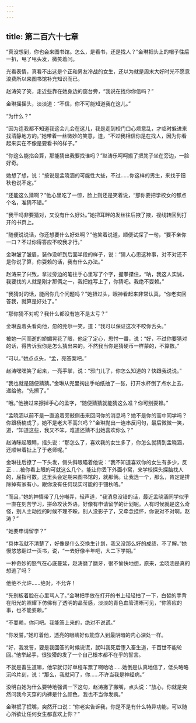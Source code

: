 ```yaml
---
---
---
```

title: 第二百六十七章
---




“真没想到，你也会来图书馆。怎么，是看书，还是找人？”金琳把头上的帽子往后一扒，甩了甩头发，微笑着问。

光看表情，真看不出这是个正和男友冷战的女生，还以为就是周末大好时光不愿意浪费所以来图书馆补充知识而已。

赵涛笑了笑，走近些靠在她身边的窗台旁，“我说在找你你信吗？”

金琳摇摇头，淡淡道：“不信，你不可能知道我在这儿。”

“为什么？”

“因为连我都不知道我这会儿会在这儿，我是走到校门口心烦意乱，才临时躲进来找清静地方的。”她带着一丝微妙的笑意，道，“不过我相信你是在找人，因为你看起来实在不像是要看书的样子。”

“你这么能掐会算，那能猜出我要找谁吗？”赵涛乐呵呵搬了把凳子坐在旁边，一脸好奇。

她想了想，说：“按说是孟晓涵的可能性大些，不过……你这样的男生，来找于钿秋也说不定。”

“还能这么猜啊？”他心里吃了一惊，脸上则还是笑着说，“那你要把学校女的都点个名，准猜不错。”

“我干吗非要猜对，又没有什么好处。”她把耳畔的发丝往后掖了掖，视线转回到打开的书页上。

“随便说说话，你还想要什么好处啊？”他笑着说道，顺便试探了一句，“要不亲你一口？不过你得答应不咬我才行。”

金琳皱了皱眉，装作没听到后面半段的样子，说：“猜人心思这种事，对不对还不是你说了算，你耍赖的话，我有什么办法。”

赵涛来了兴致，拿过旁边的笔往手心里写了个字，握拳攥住，“呐，我这人实诚，我要找的人就是刚才那俩之一，我把姓写上了，你猜吧。我绝不耍赖。”

“我猜对的话，能问你几个问题吗？”她扭过头，眼神看起来非常认真，“你老实回答我，就算是好处了。”

“那你猜不对呢？我什么都没有岂不是太亏？”

金琳歪着头看向他，忽的莞尔一笑，道：“我可以保证这次不咬你舌头。”

被她一闪而逝的娇媚晃花了眼，他定了定心，思忖一番，说：“好，不过你要猜对的话，得告诉我你是怎么猜出来的。不然我当你是猜硬币一样蒙的，不算数。”

“可以。”她点点头，“孟，亮答案吧。”

赵涛嘿嘿笑了起来，一亮手掌，说：“邪门儿了，你怎么知道的？快跟我说说。”

“我也就是随便猜猜。”金琳从兜里掏出手帕纸抽了一张，打开水杯倒了点水上去，递给他，“先擦了。”

“哦。”他接过来擦掉手心的孟字，“随便猜猜就能猜这么准？你可别耍赖。”

“孟晓涵以前不是一直追着旁敲侧击来回问你的消息吗？她不是你的高中同学吗？你跟杨楠成了，她不是老大不高兴吗？”金琳抛出一连串反问句，最后微微一笑，道，“知道这些，我又不笨，难道还猜不出她喜欢你么？”

赵涛眯起眼睛，摇头说：“那怎么了，喜欢我的女生多了，你怎么就猜到孟晓涵，还顺带着扯上了于老师呢。”

金琳往后撩了一下头发，侧头斜眼瞄着他说：“我不知道喜欢你的女生有多少，反正……被你看上眼的可就这么几个。能让你丢下外面小窝，来学校探头探脑找人的，屈指可数。这里头会定期来图书馆的，就那俩。让我选一个，那么，肯定是排除掉有家有小，跟你没有任何现实可能的于钿秋咯。”

“而且，”她的神情带了几分嘲弄，轻声道，“我消息没错的话，最近孟晓涵同学似乎一直在刻苦学习，拼命攻读外语，好像有申请留学的计划呢。人有时候就是这么奇怪，别人主动找的时候不理不睬，别人没影子了，又牵念挂怀，你说对不对啊，赵涛？”

“她要申请留学？”

“具体我就不清楚了，好像是什么交换生计划，我又没那么好的成绩，不了解。”她慢悠悠翻过一页书，说，“一去好像半年吧，大二下学期。”

一种奇妙的怒气在心底蔓延，赵涛磨了磨牙，很不愉快地想，原来，孟晓涵是真的想逃了吗？

他绝不允许……绝对，不允许！

“先别板着脸在心里骂人了。”金琳把手放在打开的书上轻轻拍了一下，白皙的手背在阳光的照耀下仿佛有了透明的晶莹感，淡淡的青色血管清晰可见，“你答应的事，也不能耍赖。”

“不耍赖，你问吧。我能答上来的，绝对不说谎。”

“你发誓。”她盯着他，透亮的眼睛好似能穿入到最阴暗的内心深处一样。

“好，我发誓，要是我回答的时候说谎，就叫我死后堕入畜生道，千百世不能轮回。”他举起手，很狡猾的发了一个自己根本都不在乎的誓言。

不就是畜生道嘛，他早就订好单程车票了啊哈哈……她倒是认真地信了，低头略略沉吟片刻，说：“那么，我就问了，你……不许当我是神经病。”

没明白她为什么要特地强调一下这句，赵涛撇了撇嘴，点头说：“放心，你就是突然问我今天穿的内裤是什么颜色，我也不当你发疯。”

金琳抿了抿嘴，突然开口说：“你老实告诉我，你是不是有什么特异功能，可以随心所欲让任何女生都喜欢上你？”